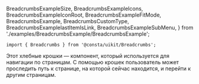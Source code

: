 
  BreadcrumbsExampleSize,
  BreadcrumbsExampleIcons,
  BreadcrumbsExampleIconRoot,
  BreadcrumbsExampleFitMode,
  BreadcrumbsExample,
  BreadcrumbsCustomType,
  BreadcrumbsExamplelastItemIsLink,
  BreadcrumbsExampleSubMenu,
} from './examples/BreadcrumbsExample/BreadcrumbsExample';

```tsx
import { Breadcrumbs } from '@consta/uikit/Breadcrumbs';
```

Этот хлебные крошки — компонент, который используется для навигации по страницам. С помощью крошек пользователь может проследить путь к странице, на которой сейчас находится, и перейти к другим страницам.

<BreadcrumbsExample />
